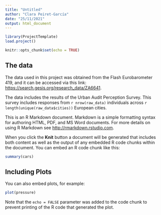 ```yaml
---
title: "Untitled"
author: "Clara Peiret-García"
date: "25/11/2021"
output: html_document
---
```


```r
library(ProjectTemplate)
load.project()
```



```r
knitr::opts_chunk$set(echo = TRUE)
```

## The data

The data used in this project was obtained from the Flash Eurobarometer 419, and it can be accessed via this link: <https://search.gesis.org/research_data/ZA6641>.

The data includes the results of the Urban Audit Perception Survey. This survey includes responses from `r nrow(raw_data)` individuals across `r length(unique(raw_data$cities))` European cities.


This is an R Markdown document. Markdown is a simple formatting syntax for authoring HTML, PDF, and MS Word documents. For more details on using R Markdown see <http://rmarkdown.rstudio.com>.

When you click the **Knit** button a document will be generated that includes both content as well as the output of any embedded R code chunks within the document. You can embed an R code chunk like this:

```r
summary(cars)
```

## Including Plots

You can also embed plots, for example:

```r
plot(pressure)
```

Note that the `echo = FALSE` parameter was added to the code chunk to prevent printing of the R code that generated the plot.
